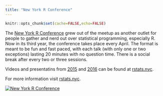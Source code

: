 ```yaml
---
title: "New York R Conference"
---
```


```r
knitr::opts_chunk$set(cache=FALSE,echo=FALSE)
```

The [New York R Conference](http://www.rstats.nyc) grew out of the meetup as another outlet for people to gather and nerd out over statistical programming, especially R.  Now in its third year, the conference takes place every April.  The format is meant to be fun and fast paced, with each talk (with only one or two exceptions) lasting 20 minutes with no question time.  There is a social break after every two or three sessions.

Videos and presentatins from [2015](http://www.rstats.nyc/2015) and [2016](http://www.rstats.nyc/2016) can be found at [rstats.nyc](http://www.rstats.nyc).

For more information visit [rstats.nyc](http://www.rstats.nyc).

[![New York R Conference](images/R-Conference-Logo.png)](http://www.rstats.nyc)